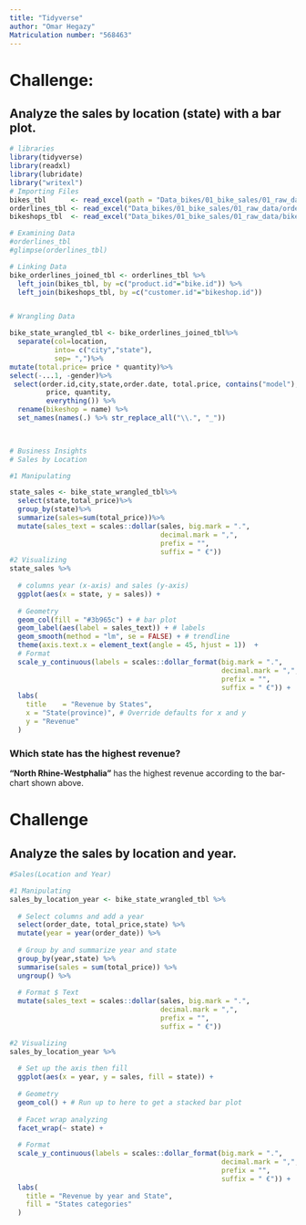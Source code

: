 ```yaml
---
title: "Tidyverse"
author: "Omar Hegazy"
Matriculation number: "568463"
---
```


# Challenge: 
## Analyze the sales by location (state) with a bar plot.


```r
# libraries
library(tidyverse)
library(readxl)
library(lubridate)
library("writexl")
# Importing Files 
bikes_tbl      <- read_excel(path = "Data_bikes/01_bike_sales/01_raw_data/bikes.xlsx")
orderlines_tbl <- read_excel("Data_bikes/01_bike_sales/01_raw_data/orderlines.xlsx")
bikeshops_tbl  <- read_excel("Data_bikes/01_bike_sales/01_raw_data/bikeshops.xlsx")

# Examining Data
#orderlines_tbl
#glimpse(orderlines_tbl)

# Linking Data
bike_orderlines_joined_tbl <- orderlines_tbl %>% 
  left_join(bikes_tbl, by =c("product.id"="bike.id")) %>%
  left_join(bikeshops_tbl, by =c("customer.id"="bikeshop.id"))


# Wrangling Data 

bike_state_wrangled_tbl <- bike_orderlines_joined_tbl%>%
  separate(col=location,
           into= c("city","state"),
           sep= ",")%>%
mutate(total.price= price * quantity)%>%
select(-...1, -gender)%>%
 select(order.id,city,state,order.date, total.price, contains("model"), contains("category"),
         price, quantity,
         everything()) %>%
  rename(bikeshop = name) %>%
  set_names(names(.) %>% str_replace_all("\\.", "_"))

  

# Business Insights 
# Sales by Location 

#1 Manipulating

state_sales <- bike_state_wrangled_tbl%>%
  select(state,total_price)%>%
  group_by(state)%>%
  summarize(sales=sum(total_price))%>%
  mutate(sales_text = scales::dollar(sales, big.mark = ".", 
                                     decimal.mark = ",", 
                                     prefix = "", 
                                     suffix = " €"))
#2 Visualizing
state_sales %>%
  
  # columns year (x-axis) and sales (y-axis)
  ggplot(aes(x = state, y = sales)) +
  
  # Geometry
  geom_col(fill = "#3b965c") + # bar plot
  geom_label(aes(label = sales_text)) + # labels
  geom_smooth(method = "lm", se = FALSE) + # trendline
  theme(axis.text.x = element_text(angle = 45, hjust = 1))  + 
  # Format
  scale_y_continuous(labels = scales::dollar_format(big.mark = ".", 
                                                    decimal.mark = ",", 
                                                    prefix = "", 
                                                    suffix = " €")) +
  labs(
    title    = "Revenue by States",
    x = "State(province)", # Override defaults for x and y
    y = "Revenue"
  )
```


### Which state has the highest revenue?

 **"North Rhine-Westphalia"** has the highest revenue according to the bar-chart shown above.

# Challenge

## Analyze the sales by location and year. 


```r
#Sales(Location and Year)

#1 Manipulating
sales_by_location_year <- bike_state_wrangled_tbl %>%
  
  # Select columns and add a year
  select(order_date, total_price,state) %>%
  mutate(year = year(order_date)) %>%
  
  # Group by and summarize year and state
  group_by(year,state) %>%
  summarise(sales = sum(total_price)) %>%
  ungroup() %>%
  
  # Format $ Text
  mutate(sales_text = scales::dollar(sales, big.mark = ".", 
                                     decimal.mark = ",", 
                                     prefix = "", 
                                     suffix = " €"))

#2 Visualizing
sales_by_location_year %>%
  
  # Set up the axis then fill
  ggplot(aes(x = year, y = sales, fill = state)) +
  
  # Geometry
  geom_col() + # Run up to here to get a stacked bar plot
  
  # Facet wrap analyzing
  facet_wrap(~ state) +
  
  # Format
  scale_y_continuous(labels = scales::dollar_format(big.mark = ".", 
                                                    decimal.mark = ",", 
                                                    prefix = "", 
                                                    suffix = " €")) +
  labs(
    title = "Revenue by year and State",
    fill = "States categories" 
  )
```

